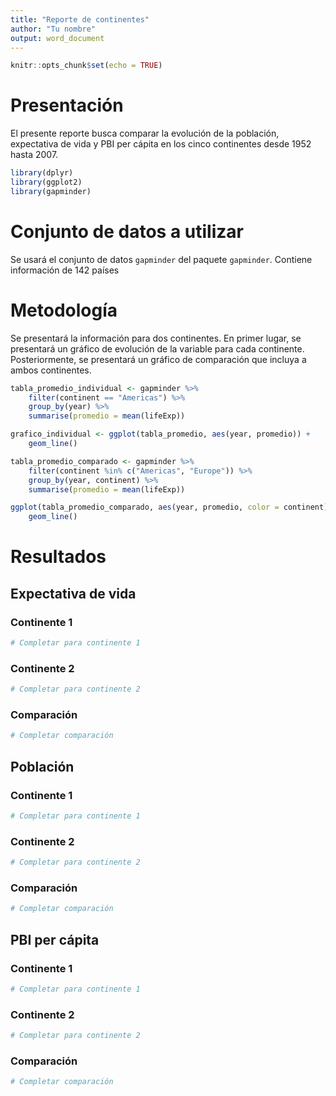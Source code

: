 ```yaml
---
title: "Reporte de continentes"
author: "Tu nombre"
output: word_document
---
```


```r
knitr::opts_chunk$set(echo = TRUE)
```

# Presentación

El presente reporte busca comparar la evolución de la población, expectativa de vida y PBI per cápita en los cinco continentes desde 1952 hasta 2007.

```r
library(dplyr)
library(ggplot2)
library(gapminder)
```


# Conjunto de datos a utilizar

Se usará el conjunto de datos `gapminder` del paquete `gapminder`. Contiene información de 142 países 

# Metodología

Se presentará la información para dos continentes. En primer lugar, se presentará un gráfico de evolución de la variable para cada continente. Posteriormente, se presentará un gráfico de comparación que incluya a ambos continentes.

```r
tabla_promedio_individual <- gapminder %>% 
    filter(continent == "Americas") %>% 
    group_by(year) %>% 
    summarise(promedio = mean(lifeExp))
```

```r
grafico_individual <- ggplot(tabla_promedio, aes(year, promedio)) +
    geom_line()
```

```r
tabla_promedio_comparado <- gapminder %>% 
    filter(continent %in% c("Americas", "Europe")) %>% 
    group_by(year, continent) %>% 
    summarise(promedio = mean(lifeExp))
```

```r
ggplot(tabla_promedio_comparado, aes(year, promedio, color = continent)) +
    geom_line()
```



# Resultados

## Expectativa de vida

### Continente 1

```r
# Completar para continente 1
```

### Continente 2

```r
# Completar para continente 2
```

### Comparación

```r
# Completar comparación
```

## Población

### Continente 1

```r
# Completar para continente 1
```

### Continente 2

```r
# Completar para continente 2
```

### Comparación

```r
# Completar comparación
```

## PBI per cápita

### Continente 1

```r
# Completar para continente 1
```

### Continente 2

```r
# Completar para continente 2
```

### Comparación

```r
# Completar comparación
```

